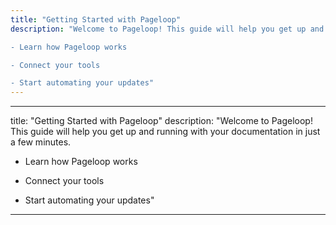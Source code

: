 ```yaml
---
title: "Getting Started with Pageloop"
description: "Welcome to Pageloop! This guide will help you get up and running with your documentation in just a few minutes.   

- Learn how Pageloop works 

- Connect your tools 

- Start automating your updates"
---
```

---
title: "Getting Started with Pageloop"
description: "Welcome to Pageloop! This guide will help you get up and running with your documentation in just a few minutes.   

- Learn how Pageloop works 

- Connect your tools 

- Start automating your updates"
---
